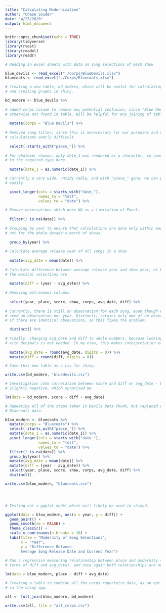 ```yaml
---
title: "Calculating Modernization"
author: "Chase Souder"
date: "4/25/2020"
output: html_document
---
```


```r
knitr::opts_chunk$set(echo = TRUE)
library(tidyverse)
library(rvest)
library(readxl)
library(readr)
```


```r

# Reading in excel sheets with data on song selections of each show

blue_devils <- read_excel("./Corps/BlueDevils.xlsx")
bluecoats <- read_excel("./Corps/Bluecoats.xlsx")


```


```r

# Creating a new table, bd_modern, which will be useful for calculating regression
# and creating graphs in shiny.

bd_modern <- blue_devils %>%
  
# added corps column to remove any potential confusion, since "Blue Devils" was 
# otherwise not found in table. Will be helpful for any joining of tables later.
  
  mutate(corps = "Blue Devils") %>%
  
# Removed song titles, since this is unnecessary for our purposes and makes our 
# calculations overly difficult.
    
  select(-starts_with("piece_")) %>%
  
# For whatever reason, only date_1 was rendered as a character, so converting it 
# to the required type here.
    
  mutate(date_1 = as.numeric(date_1)) %>%

# Currently a very wide, untidy table, and with "piece_" gone, we can pivot
# easily. 

  pivot_longer(cols = starts_with("date_"),
               names_to = "test",
               values_to = "date") %>%

# Remove observations which were NA as a limitation of Excel.
  
  filter(! is.na(date)) %>%
  
# Grouping by year to ensure that calculations are done only within each show, 
# not for the whole decade's worth of shows.
  
  group_by(year) %>%
  
# Calculate average release year of all songs in a show  
  
  mutate(avg_date = mean(date)) %>%
  
# Calculate difference between average release year and show year, or how modern
# the musical selections are.
  
  mutate(diff = (year - avg_date)) %>%
  
# Removing extraneous columns
  
  select(year, place, score, show, corps, avg_date, diff) %>%
  
# Currently, there is still an observation for each song, even though we only 
# need an observation per year. Distinct() retains only one of an observation 
# if there are identical obsevations, so this fixes the problem.  

  distinct() %>%
  
# Finally, changing avg_date and diff to whole numbers, because looking at years
# with decimals is not needed. In my view, this makes interpretation easier.
    
  mutate(avg_date = round(avg_date, digits = 0)) %>%
  mutate(diff = round(diff, digits = 0))

# Save this new table as a csv for shiny.

write.csv(bd_modern, "bluedevils.csv")

# Investigation into correlation between score and diff or avg_date - both are
# slightly negative, which surprised me.

lm(data = bd_modern, score ~ diff + avg_date)

```



```r

# Repeating all of the steps taken in Devils Data chunk, but replaced with
# Bluecoats data.

bloo_modern <- bluecoats %>%
  mutate(corps = "Bluecoats") %>%
  select(-starts_with("piece_")) %>%
  mutate(date_1 = as.numeric(date_1)) %>%
  pivot_longer(cols = starts_with("date_"),
               names_to = "test",
               values_to = "date") %>%
  filter(! is.na(date)) %>%
  group_by(year) %>%
  mutate(avg_date = mean(date)) %>%
  mutate(diff = (year - avg_date)) %>%
  select(year, place, score, show, corps, avg_date, diff) %>%
  distinct()

write.csv(bloo_modern, "bluecoats.csv")




# Testing out a ggplot model which will likely be used in shinyd.

ggplot(data = bloo_modern, aes(x = year, y = diff)) +
  geom_point() +
  geom_smooth(se = FALSE) +
  theme_classic() +
  scale_x_continuous(n.breaks = 10) +
  labs(title = "Modernity of Song Selections",
       x = "Year",
       y = "Difference Between 
       Average Song Release Date and Current Year")
            
# Ran a regression measuring relationship between place and modernity (both in 
# terms of diff and avg_date), and once again both relationships are negative.

lm(data = bloo_modern, place ~ diff + avg_date)
```

```r
# Creating a table to combine all the corps repertoire data, as an option
# in the shiny app.

all <- full_join(bloo_modern, bd_modern)

write.csv(all, file = "all_corps.csv")
```
